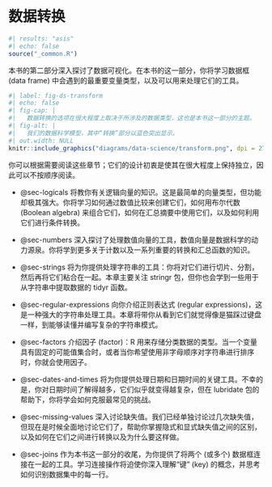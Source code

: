 # 数据转换 {#sec-transform-intro .unnumbered}

```r
#| results: "asis"
#| echo: false
source("_common.R")
```

本书的第二部分深入探讨了数据可视化。在本书的这一部分，你将学习数据框 (data frame) 中会遇到的最重要变量类型，以及可以用来处理它们的工具。

```r
#| label: fig-ds-transform
#| echo: false
#| fig-cap: |
#|   数据转换的选项在很大程度上取决于所涉及的数据类型，这也是本书这一部分的主题。
#| fig-alt: |
#|   我们的数据科学模型，其中“转换”部分以蓝色突出显示。
#| out.width: NULL
knitr::include_graphics("diagrams/data-science/transform.png", dpi = 270)
```

你可以根据需要阅读这些章节；它们的设计初衷是使其在很大程度上保持独立，因此可以不按顺序阅读。

  - @sec-logicals 将教你有关逻辑向量的知识。这是最简单的向量类型，但功能却极其强大。你将学习如何通过数值比较来创建它们，如何用布尔代数 (Boolean algebra) 来组合它们，如何在汇总摘要中使用它们，以及如何利用它们进行条件转换。

  - @sec-numbers 深入探讨了处理数值向量的工具，数值向量是数据科学的动力源泉。你将学到更多关于计数以及一系列重要的转换和汇总函数的知识。

  - @sec-strings 将为你提供处理字符串的工具：你将对它们进行切片、分割，然后再将它们粘合在一起。本章主要关注 stringr 包，但你也会学到一些用于从字符串中提取数据的 tidyr 函数。

  - @sec-regular-expressions 向你介绍正则表达式 (regular expressions)，这是一种强大的字符串处理工具。本章将带你从看到它们就觉得像是猫踩过键盘一样，到能够读懂并编写复杂的字符串模式。

  - @sec-factors 介绍因子 (factor)：R 用来存储分类数据的类型。当一个变量具有固定的可能值集合时，或者当你希望使用非字母顺序对字符串进行排序时，你就会使用因子。

  - @sec-dates-and-times 将为你提供处理日期和日期时间的关键工具。不幸的是，你对日期时间了解得越多，它们似乎就变得越复杂，但在 lubridate 包的帮助下，你将学会如何克服最常见的挑战。

  - @sec-missing-values 深入讨论缺失值。我们已经单独讨论过几次缺失值，但现在是时候全面地讨论它们了，帮助你掌握隐式和显式缺失值之间的区别，以及如何在它们之间进行转换以及为什么要这样做。

  - @sec-joins 作为本书这一部分的收尾，为你提供了将两个 (或多个) 数据框连接在一起的工具。学习连接操作将迫使你深入理解“键” (key) 的概念，并思考如何识别数据集中的每一行。
